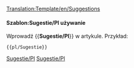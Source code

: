 <noinclude>[[Translation:Template/en/Suggestions]]</noinclude><noinclude>
</noinclude>
{{en/Ambox| type  = content
| text  = <strong>Sugestie dotyczące funkcji</strong><br/>Jeśli masz sugestie dotyczące nowych funkcji, opublikuj je na  [http://www.tt-forums.net/viewforum.php?f=32 forum] , gdzie programiści i inni gracze wyrażą swoje opinie na temat Twojego pomysłu. Publikuj je tylko w [[pl/Archive/Community/Prośby funkcjonalności|requested features]] , jeśli po raz pierwszy zacząłeś wątek na forum, i zdecydowanie nie twórz osobnej strony, chyba że znajduje się pod twoją stroną użytkownika.
}}<includeonly>{{{1|[[Category:en/Miscellaneous suggestions]]}}}</includeonly><noinclude>

====Szablon:Sugestie/Pl używanie====
Wprowadź <nowiki>{{</nowiki>'''Sugestie/Pl'''<nowiki>}}</nowiki> w artykule. Przykład:
<pre>{{pl/Sugestie}}</pre>

<!--[[Category:Templates|Suggestions]][[Category:Message boxes|Suggestions]]-->[[Category:pl/Szablony|Sugestie/Pl]][[Category:pl/InfoBox|Sugestie/Pl]]</noinclude>